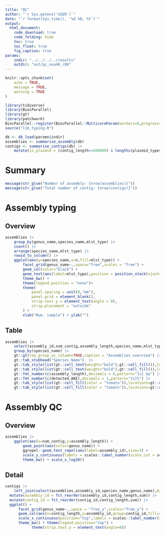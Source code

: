 ```yaml
---
title: "QC"
author: "`r Sys.getenv('USER')`"
date: "`r format(Sys.time(), '%d %B, %Y')`"
output: 
  html_document:
    code_download: true
    code_folding: hide
    toc: true
    toc_float: true
    fig_caption: true
params:
    indir: "../../../../results"
    outdir: "out/qc_oxa48_r88"
---
```


```r
knitr::opts_chunk$set(
	echo = TRUE,
	message = TRUE,
	warning = TRUE
)
```


```r
library(tidyverse)
library(BiocParallel)
library(gt)
library(patchwork)
BiocParallel::register(BiocParallel::MulticoreParam(workers=6,progress=TRUE))
source("lib_typing.R")
```


```r
db <- db_load(params$indir)
assemblies <- summarise_assembly(db)
contigs <- summarise_contigs(db) |>
	mutate(is_plasmid = (contig_length<=500000) & lengths(plasmid_types)>0)
```


# Summary
```r
message(str_glue("Number of assembly: {nrow(assemblies)}"))
message(str_glue("Total number of contig: {nrow(contigs)}"))
```


# Assembly typing {.tabset}

## Overview
```r
assemblies |>
	group_by(genus_name,species_name,mlst_type) |>
	count() |>
	arrange(species_name,mlst_type) |>
	rowid_to_column() |>
	ggplot(aes(y=species_name,x=n,fill=mlst_type)) +
		facet_grid(genus_name~.,space="free",scales = "free") + 
		geom_col(color="black") +
		geom_text(aes(label=mlst_type),position = position_stack(vjust=0.5),size=3,angle=90) +
		theme_bw() +
		theme(legend.position = "none")+
		theme(
			panel.spacing = unit(0,"mm"),
			panel.grid = element_blank(),
			strip.text.y = element_text(angle = 0),
			strip.placement = "outside"
		) + 
		xlab("Num. sample") + ylab("")
```

## Table
```r
assemblies |>
	select(assembly_id,num_contig,assembly_length,species_name,mlst_type,detected.species_name=species_name.detected,detected.ANI=org_detection.org_ani) |>
	group_by(species_name) |>
	gt::gt(row_group_as_column=TRUE,caption = "Assemblies overview") |>
	gt::tab_stubhead("Species Name")  |>
	gt::tab_style(list(gt::cell_text(weight="bold"),gt::cell_fill()),locations=gt::cells_column_labels()) |>
	gt::tab_style(list(gt::cell_text(weight="bold"),gt::cell_fill()),locations=gt::cells_stubhead()) |>		
	gt::fmt_number(c(assembly_length),decimals = 0,pattern="{x} bp") |>
	gt::fmt_number(c(detected.ANI),decimals = 1,pattern="{x}%") |>
	gt::tab_style(list(gt::cell_fill(color = "tomato")),locations=gt::cells_body(detected.ANI,rows = detected.ANI<=97)) |>
	gt::tab_style(list(gt::cell_fill(color = "tomato")),locations=gt::cells_body(detected.species_name,rows = detected.species_name!=species_name))
```




# Assembly QC {.tabset}

## Overview
```r
assemblies |>
    ggplot(aes(x=num_contig,y=assembly_length)) + 
        geom_point(aes(color=genus_name)) + 
        ggrepel::geom_text_repel(aes(label=assembly_id),size=2) + 
      	scale_y_continuous(labels = scales::label_number(scale_cut = scales::cut_short_scale())) +
        theme_bw() + scale_x_log10()
```


## Detail
```r
contigs |>
	left_join(select(assemblies,assembly_id,species_name,genus_name),by="assembly_id") |>
  mutate(assembly_id = fct_reorder(assembly_id,contig_length,sum)) |>
  mutate(contig_id = fct_reorder(contig_id,contig_length,sum)) |>
  ggplot() + 
      facet_grid(genus_name~.,space = "free_y",scales="free_y") +
      geom_col(aes(x=contig_length,y=assembly_id,group=contig_id,fill=is_plasmid),color="black",position="stack") + 
      scale_x_continuous(position="top",labels = scales::label_number(scale_cut = scales::cut_short_scale())) +
      theme_bw() + theme(legend.position="top") +
			theme(strip.text.y = element_text(angle=0))
```





